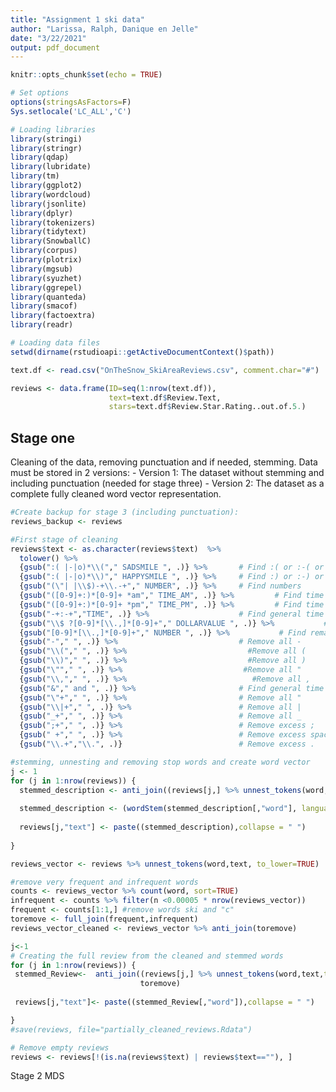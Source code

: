 ```yaml
---
title: "Assignment 1 ski data"
author: "Larissa, Ralph, Danique en Jelle"
date: "3/22/2021"
output: pdf_document
---
```


```r
knitr::opts_chunk$set(echo = TRUE)

# Set options
options(stringsAsFactors=F)
Sys.setlocale('LC_ALL','C')

# Loading libraries
library(stringi)
library(stringr)
library(qdap)
library(lubridate)
library(tm)
library(ggplot2)
library(wordcloud)
library(jsonlite)
library(dplyr)
library(tokenizers)
library(tidytext)
library(SnowballC)
library(corpus)
library(plotrix)
library(mgsub)
library(syuzhet)
library(ggrepel)
library(quanteda)
library(smacof)
library(factoextra)
library(readr)

# Loading data files
setwd(dirname(rstudioapi::getActiveDocumentContext()$path))

text.df <- read.csv("OnTheSnow_SkiAreaReviews.csv", comment.char="#")

reviews <- data.frame(ID=seq(1:nrow(text.df)),
                      text=text.df$Review.Text, 
                      stars=text.df$Review.Star.Rating..out.of.5.) 

```

## Stage one

Cleaning of the data, removing punctuation and if needed, stemming. Data must be stored in 2 versions:
- Version 1: The dataset without stemming and including punctuation (needed for stage three)
- Version 2: The dataset as a complete fully cleaned word vector representation.


```r
#Create backup for stage 3 (including punctuation): 
reviews_backup <- reviews 

#First stage of cleaning
reviews$text <- as.character(reviews$text)  %>% 
  tolower() %>% 
  {gsub(":( |-|o)*\\("," SADSMILE ", .)} %>%       # Find :( or :-( or : ( or :o(
  {gsub(":( |-|o)*\\)"," HAPPYSMILE ", .)} %>%     # Find :) or :-) or : ) or :o)
  {gsub("(\"| |\\$)-+\\.-+"," NUMBER", .)} %>%     # Find numbers
  {gsub("([0-9]+:)*[0-9]+ *am"," TIME_AM", .)} %>%         # Find time AM
  {gsub("([0-9]+:)*[0-9]+ *pm"," TIME_PM", .)} %>%         # Find time PM
  {gsub("-+:-+","TIME", .)} %>%                    # Find general time
  {gsub("\\$ ?[0-9]*[\\.,]*[0-9]+"," DOLLARVALUE ", .)} %>%           # Find Dollar values
  {gsub("[0-9]*[\\.,]*[0-9]+"," NUMBER ", .)} %>%           # Find remaining numbers
  {gsub("-"," ", .)} %>%                           # Remove all -
  {gsub("\\("," ", .)} %>%                           #Remove all (
  {gsub("\\)"," ", .)} %>%                           #Remove all )
  {gsub("\""," ", .)} %>%                           #Remove all "
  {gsub("\\,"," ", .)} %>%                            #Remove all ,
  {gsub("&"," and ", .)} %>%                       # Find general time
  {gsub("\"+"," ", .)} %>%                         # Remove all "
  {gsub("\\|+"," ", .)} %>%                        # Remove all |
  {gsub("_+"," ", .)} %>%                          # Remove all _
  {gsub(";+"," ", .)} %>%                          # Remove excess ;
  {gsub(" +"," ", .)} %>%                          # Remove excess spaces
  {gsub("\\.+","\\.", .)}                          # Remove excess .

#stemming, unnesting and removing stop words and create word vector
j <- 1
for (j in 1:nrow(reviews)) {
  stemmed_description <- anti_join((reviews[j,] %>% unnest_tokens(word,text, drop=FALSE,to_lower=TRUE) ),stop_words)
  
  stemmed_description <- (wordStem(stemmed_description[,"word"], language = "porter"))
  
  reviews[j,"text"] <- paste((stemmed_description),collapse = " ")
  
}

reviews_vector <- reviews %>% unnest_tokens(word,text, to_lower=TRUE)

#remove very frequent and infrequent words
counts <- reviews_vector %>% count(word, sort=TRUE)
infrequent <- counts %>% filter(n <0.00005 * nrow(reviews_vector))
frequent <- counts[1:1,] #remove words ski and "c"
toremove <- full_join(frequent,infrequent)
reviews_vector_cleaned <- reviews_vector %>% anti_join(toremove)

j<-1 
# Creating the full review from the cleaned and stemmed words
for (j in 1:nrow(reviews)) {
 stemmed_Review<-  anti_join((reviews[j,] %>% unnest_tokens(word,text,to_lower=TRUE)),
                             toremove)
  
 reviews[j,"text"]<- paste((stemmed_Review[,"word"]),collapse = " ")

}
#save(reviews, file="partially_cleaned_reviews.Rdata") 

# Remove empty reviews
reviews <- reviews[!(is.na(reviews$text) | reviews$text==""), ]

```

Stage 2
MDS






